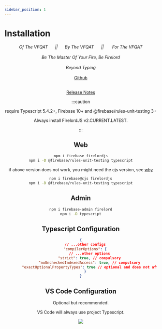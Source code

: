 ```yaml
---
sidebar_position: 1
---
```


# Installation


<Header />
<div align="center">
	<i>
		Of The VFQAT &#160;&#160;&#160;&#160;&#160;||&#160;&#160;&#160;&#160;&#160;
		By The VFQAT &#160;&#160;&#160;&#160;&#160;|| &#160;&#160;&#160;&#160;&#160;
		For The VFQAT
	</i>
</div>
<br />
<div align="center">
	<i>Be The Master Of Your Fire, Be Firelord</i>
</div>
<br />
<div align="center">
	<i>Beyond Typing</i>
</div>
<br />
<div align="center">
	<a href="https://github.com/tylim88/FirelordJS" target="_blank">
		Github
	</a>
</div>
<br />

[Release Notes](https://github.com/tylim88/FirelordJS/releases)

:::caution

require Typescript 5.4.2+, Firebase 10+ and @firebase/rules-unit-testing 3+

Always install FirelordJS v2.CURRENT.LATEST.

:::

## Web

```bash
npm i firebase firelordjs
npm i -D @firebase/rules-unit-testing typescript
```

if above version does not work, you might need the cjs version, see [why](https://github.com/tylim88/FirelordJS?tab=readme-ov-file#esm-commonjs)

```bash
npm i firebase@cjs firelordjs
npm i -D @firebase/rules-unit-testing typescript
```

## Admin

```bash
npm i firebase-admin firelord
npm i -D typescript
```

## Typescript Configuration

```json title='tsconfig.json'
{
	// ...other configs
	"compilerOptions": {
		// ...other options
		"strict": true, // compulsory
		"noUncheckedIndexedAccess": true, // compulsory
		"exactOptionalPropertyTypes": true // optional and does not affect how Firelord works but recommended
	}
}
```

## VS Code Configuration

Optional but recommended.

VS Code will always use project Typescript.

<Image src="/firelordv2.8/vscode.png" text="VS Code configuration" />
